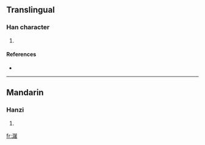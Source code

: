 ==Translingual==

===Han character===
{{Han char|rn=85|rad=水|as=12|sn=15|four=3716<sub>4</sub>|canj=水尸十日 (ESJA)}}

# {{defn|Han|sort=水12}}

====References====
* {{Han ref|kx=0650.280|dkj=18286|dj=1061.090|hdz=31749.070|uh=6F73|ud=28531|bh=E2A2|bd=58018}}

----

==Mandarin==

===Hanzi===
{{cmn-hanzi|pin=[[tú]] ([[tu2]])|wg=t'u<sup>2</sup>}}

# {{defn|Mandarin}}

[[fr:潳]]